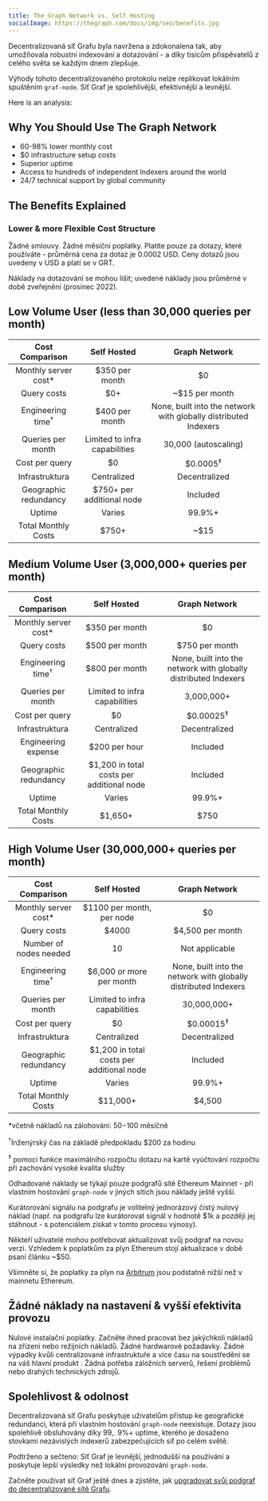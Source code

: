 ```yaml
---
title: The Graph Network vs. Self Hosting
socialImage: https://thegraph.com/docs/img/seo/benefits.jpg
---
```


Decentralizovaná síť Grafu byla navržena a zdokonalena tak, aby umožňovala robustní indexování a dotazování - a díky tisícům přispěvatelů z celého světa se každým dnem zlepšuje.

Výhody tohoto decentralizovaného protokolu nelze replikovat lokálním spuštěním `graf-node`. Síť Graf je spolehlivější, efektivnější a levnější.

Here is an analysis:

## Why You Should Use The Graph Network

- 60-98% lower monthly cost
- $0 infrastructure setup costs
- Superior uptime
- Access to hundreds of independent Indexers around the world
- 24/7 technical support by global community

## The Benefits Explained

### Lower & more Flexible Cost Structure

Žádné smlouvy. Žádné měsíční poplatky. Platíte pouze za dotazy, které používáte - průměrná cena za dotaz je 0.0002 USD. Ceny dotazů jsou uvedeny v USD a platí se v GRT.

Náklady na dotazování se mohou lišit; uvedené náklady jsou průměrné v době zveřejnění (prosinec 2022).

## Low Volume User (less than 30,000 queries per month)

|       Cost Comparison        |               Self Hosted               |                          Graph Network                          |
|:----------------------------:|:---------------------------------------:|:---------------------------------------------------------------:|
|   Monthly server cost\*    |             $350 per month              |                               $0                                |
|         Query costs          |                   $0+                   |                         ~$15 per month                          |
| Engineering time<sup>†</sup> |             $400 per month              | None, built into the network with globally distributed Indexers |
|      Queries per month       |      Limited to infra capabilities      |                      30,000 (autoscaling)                       |
|        Cost per query        |                   $0                    |                       $0.0005<sup>‡</sup>                       |
|        Infrastruktura        |               Centralized               |                          Decentralized                          |
|    Geographic redundancy     |        $750+ per additional node        |                            Included                             |
|            Uptime            |                 Varies                  |                             99.9%+                              |
|     Total Monthly Costs      | <span className="highlight-row" />$750+ |                              ~$15                               |

## Medium Volume User (3,000,000+ queries per month)

|       Cost Comparison        |                Self Hosted                 |                          Graph Network                          |
|:----------------------------:|:------------------------------------------:|:---------------------------------------------------------------:|
|   Monthly server cost\*    |               $350 per month               |                               $0                                |
|         Query costs          |               $500 per month               |                         $750 per month                          |
| Engineering time<sup>†</sup> |               $800 per month               | None, built into the network with globally distributed Indexers |
|      Queries per month       |       Limited to infra capabilities        |                           3,000,000+                            |
|        Cost per query        |                     $0                     |                      $0.00025<sup>‡</sup>                       |
|        Infrastruktura        |                Centralized                 |                          Decentralized                          |
|     Engineering expense      |               $200 per hour                |                            Included                             |
|    Geographic redundancy     | $1,200 in total costs per additional node  |                            Included                             |
|            Uptime            |                   Varies                   |                             99.9%+                              |
|     Total Monthly Costs      | <span className="highlight-row" /> $1,650+ |                              $750                               |

## High Volume User (30,000,000+ queries per month)

|       Cost Comparison        |                 Self Hosted                 |                          Graph Network                          |
|:----------------------------:|:-------------------------------------------:|:---------------------------------------------------------------:|
|   Monthly server cost\*    |          $1100 per month, per node          |                               $0                                |
|         Query costs          |                    $4000                    |                        $4,500 per month                         |
|    Number of nodes needed    |                     10                      |                         Not applicable                          |
| Engineering time<sup>†</sup> |          $6,000 or more per month           | None, built into the network with globally distributed Indexers |
|      Queries per month       |        Limited to infra capabilities        |                           30,000,000+                           |
|        Cost per query        |                     $0                      |                      $0.00015<sup>‡</sup>                       |
|        Infrastruktura        |                 Centralized                 |                          Decentralized                          |
|    Geographic redundancy     |  $1,200 in total costs per additional node  |                            Included                             |
|            Uptime            |                   Varies                    |                             99.9%+                              |
|     Total Monthly Costs      | <span className="highlight-row" /> $11,000+ |                             $4,500                              |

\*včetně nákladů na zálohování: $50-$100 měsíčně

<sup>†</sup>Inženýrský čas na základě předpokladu $200 za hodinu

<sup>‡</sup> pomocí funkce maximálního rozpočtu dotazu na kartě vyúčtování rozpočtu při zachování vysoké kvalita služby

Odhadované náklady se týkají pouze podgrafů sítě Ethereum Mainnet - při vlastním hostování `graph-node` v jiných sítích jsou náklady ještě vyšší.

Kurátorování signálu na podgrafu je volitelný jednorázový čistý nulový náklad (např. na podgrafu lze kurátorovat signál v hodnotě $1k a později jej stáhnout - s potenciálem získat v tomto procesu výnosy).

Někteří uživatelé mohou potřebovat aktualizovat svůj podgraf na novou verzi. Vzhledem k poplatkům za plyn Ethereum stojí aktualizace v době psaní článku ~$50.

Všimněte si, že poplatky za plyn na [Arbitrum](/arbitrum/arbitrum-faq) jsou podstatně nižší než v mainnetu Ethereum.

## Žádné náklady na nastavení & vyšší efektivita provozu

Nulové instalační poplatky. Začněte ihned pracovat bez jakýchkoli nákladů na zřízení nebo režijních nákladů. Žádné hardwarové požadavky. Žádné výpadky kvůli centralizované infrastruktuře a více času na soustředění se na váš hlavní produkt . Žádná potřeba záložních serverů, řešení problémů nebo drahých technických zdrojů.

## Spolehlivost & odolnost

Decentralizovaná síť Grafu poskytuje uživatelům přístup ke geografické redundanci, která při vlastním hostování `graph-node` neexistuje. Dotazy jsou spolehlivě obsluhovány díky 99,. 9%+ uptime, kterého je dosaženo stovkami nezávislých indexerů zabezpečujících síť po celém světě.

Podtrženo a sečteno: Síť Graf je levnější, jednodušší na používání a poskytuje lepší výsledky než lokální provozování `graph-node`.

Začněte používat síť Graf ještě dnes a zjistěte, jak [upgradovat svůj podgraf do decentralizované sítě Grafu](/cookbook/upgrading-a-subgraph).
